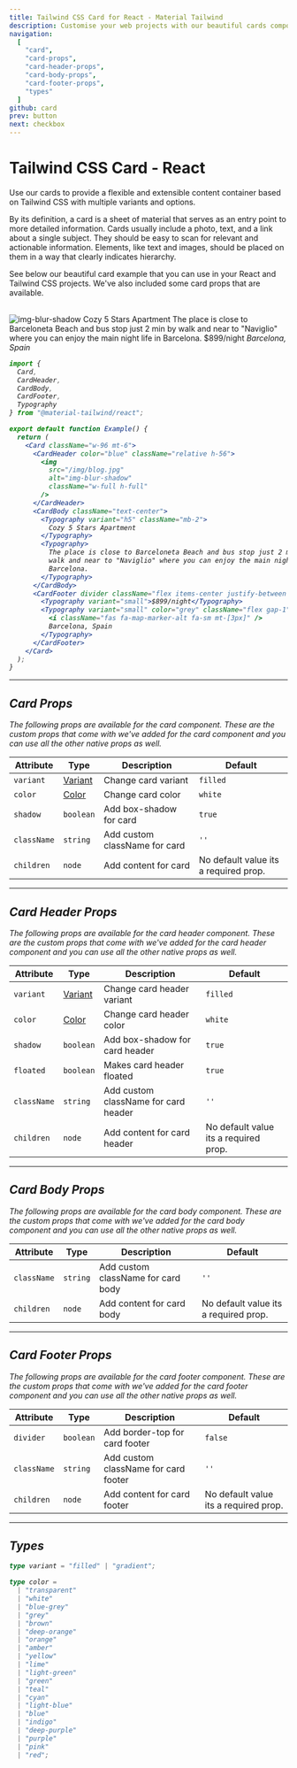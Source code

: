 ```yaml
---
title: Tailwind CSS Card for React - Material Tailwind
description: Customise your web projects with our beautiful cards component for Tailwind CSS and React using Material Design guidelines.
navigation:
  [
    "card",
    "card-props",
    "card-header-props",
    "card-body-props",
    "card-footer-props",
    "types"
  ]
github: card
prev: button
next: checkbox
---
```


# Tailwind CSS Card - React

Use our cards to provide a flexible and extensible content container based on Tailwind CSS with multiple variants and options.

By its definition, a card is a sheet of material that serves as an entry point to more detailed information. Cards usually include a photo, text, and a link about a single subject. They should be easy to scan for relevant and actionable information. Elements, like text and images, should be placed on them in a way that clearly indicates hierarchy.

See below our beautiful card example that you can use in your React and Tailwind CSS projects. We've also included some card props that are available.

<br />

<ComponentCard id="card">
  <Card className="w-96 mt-6">
    <CardHeader color="blue" className="relative h-56">
      <Image src="/img/blog.jpg" alt="img-blur-shadow" layout="fill" />
    </CardHeader>
    <CardBody className="text-center">
      <Typography variant="h5" color="blue-grey" className="mb-2">
        <span>Cozy 5 Stars Apartment</span>
      </Typography>
      <Typography>
        The place is close to Barceloneta Beach and bus stop just 2 min by walk
        and near to &quot;Naviglio&quot; where you can enjoy the main night life
        in Barcelona.
      </Typography>
    </CardBody>
    <CardFooter
      divider
      className="flex items-center justify-between py-3 -mt-4"
    >
      <Typography variant="small">$899/night</Typography>
      <Typography variant="small" color="grey" className="flex gap-1">
        <i className="fas fa-map-marker-alt fa-sm mt-[3px]" />
        <span>Barcelona, Spain</span>
      </Typography>
    </CardFooter>
  </Card>
</ComponentCard>

```jsx showLineNumbers
import {
  Card,
  CardHeader,
  CardBody,
  CardFooter,
  Typography
} from "@material-tailwind/react";

export default function Example() {
  return (
    <Card className="w-96 mt-6">
      <CardHeader color="blue" className="relative h-56">
        <img
          src="/img/blog.jpg"
          alt="img-blur-shadow"
          className="w-full h-full"
        />
      </CardHeader>
      <CardBody className="text-center">
        <Typography variant="h5" className="mb-2">
          Cozy 5 Stars Apartment
        </Typography>
        <Typography>
          The place is close to Barceloneta Beach and bus stop just 2 min by
          walk and near to "Naviglio" where you can enjoy the main night life in
          Barcelona.
        </Typography>
      </CardBody>
      <CardFooter divider className="flex items-center justify-between py-3">
        <Typography variant="small">$899/night</Typography>
        <Typography variant="small" color="grey" className="flex gap-1">
          <i className="fas fa-map-marker-alt fa-sm mt-[3px]" />
          Barcelona, Spain
        </Typography>
      </CardFooter>
    </Card>
  );
}
```

---

## Card Props

<span id="card-props" className="scroll-mt-48" />
The following props are available for the card component. These are the custom props
that come with we've added for the card component and you can use all the other native
props as well.

| Attribute   | Type                       | Description                   | Default                               |
| ----------- | -------------------------- | ----------------------------- | ------------------------------------- |
| `variant`   | [Variant](#types)          | Change card variant           | <Code small>filled</Code>             |
| `color`     | [Color](#types)            | Change card color             | <Code small>white</Code>              |
| `shadow`    | <Code small>boolean</Code> | Add box-shadow for card       | <Code small>true</Code>               |
| `className` | <Code small>string</Code>  | Add custom className for card | `''`                                  |
| `children`  | <Code small>node</Code>    | Add content for card          | No default value its a required prop. |

---

## Card Header Props

<span id="card-header-props" className="scroll-mt-48" />
The following props are available for the card header component. These are the custom
props that come with we've added for the card header component and you can use all
the other native props as well.

| Attribute   | Type                       | Description                          | Default                               |
| ----------- | -------------------------- | ------------------------------------ | ------------------------------------- |
| `variant`   | [Variant](#types)          | Change card header variant           | <Code small>filled</Code>             |
| `color`     | [Color](#types)            | Change card header color             | <Code small>white</Code>              |
| `shadow`    | <Code small>boolean</Code> | Add box-shadow for card header       | <Code small>true</Code>               |
| `floated`   | <Code small>boolean</Code> | Makes card header floated            | <Code small>true</Code>               |
| `className` | <Code small>string</Code>  | Add custom className for card header | `''`                                  |
| `children`  | <Code small>node</Code>    | Add content for card header          | No default value its a required prop. |

---

## Card Body Props

<span id="card-body-props" className="scroll-mt-48" />
The following props are available for the card body component. These are the custom
props that come with we've added for the card body component and you can use all
the other native props as well.

| Attribute   | Type                      | Description                        | Default                               |
| ----------- | ------------------------- | ---------------------------------- | ------------------------------------- |
| `className` | <Code small>string</Code> | Add custom className for card body | `''`                                  |
| `children`  | <Code small>node</Code>   | Add content for card body          | No default value its a required prop. |

---

## Card Footer Props

<span id="card-footer-props" className="scroll-mt-48" />
The following props are available for the card footer component. These are the custom
props that come with we've added for the card footer component and you can use all
the other native props as well.

| Attribute   | Type                       | Description                          | Default                               |
| ----------- | -------------------------- | ------------------------------------ | ------------------------------------- |
| `divider`   | <Code small>boolean</Code> | Add border-top for card footer       | <Code small>false</Code>              |
| `className` | <Code small>string</Code>  | Add custom className for card footer | `''`                                  |
| `children`  | <Code small>node</Code>    | Add content for card footer          | No default value its a required prop. |

---

## Types

<span id="types" className="scroll-mt-48" />

```ts
type variant = "filled" | "gradient";
```

```ts
type color =
  | "transparent"
  | "white"
  | "blue-grey"
  | "grey"
  | "brown"
  | "deep-orange"
  | "orange"
  | "amber"
  | "yellow"
  | "lime"
  | "light-green"
  | "green"
  | "teal"
  | "cyan"
  | "light-blue"
  | "blue"
  | "indigo"
  | "deep-purple"
  | "purple"
  | "pink"
  | "red";
```
